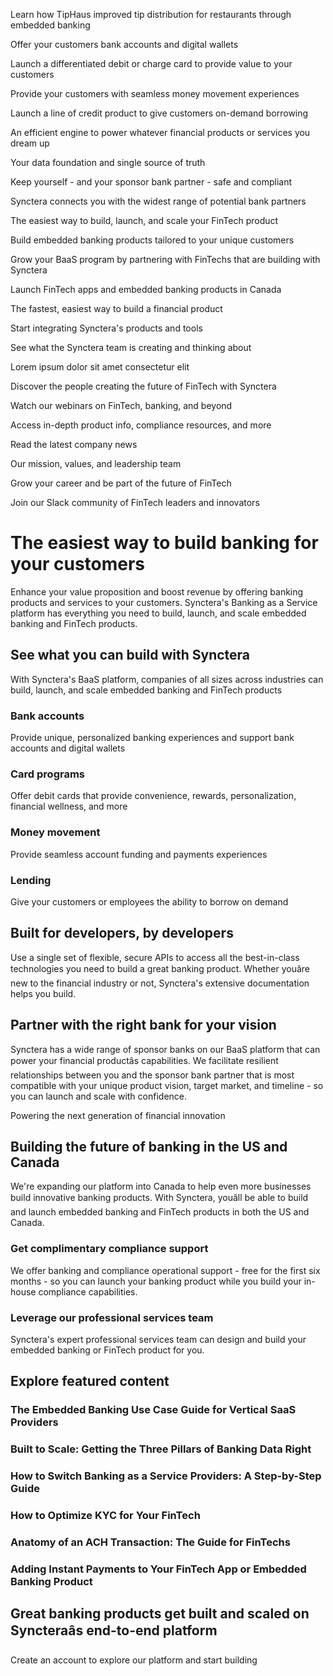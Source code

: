Learn how TipHaus improved tip distribution for restaurants through embedded banking

Offer your customers bank accounts and digital wallets

Launch a differentiated debit or charge card to provide value to your customers

Provide your customers with seamless money movement experiences

Launch a line of credit product to give customers on-demand borrowing

An efficient engine to power whatever financial products or services you dream up

Your data foundation and single source of truth

Keep yourself - and your sponsor bank partner - safe and compliant

Synctera connects you with the widest range of potential bank partners

The easiest way to build, launch, and scale your FinTech product

Build embedded banking products tailored to your unique customers

Grow your BaaS program by partnering with FinTechs that are building with Synctera

Launch FinTech apps and embedded banking products in Canada

The fastest, easiest way to build a financial product

Start integrating Synctera's products and tools

See what the Synctera team is creating and thinking about

Lorem ipsum dolor sit amet consectetur elit

Discover the people creating the future of FinTech with Synctera

Watch our webinars on FinTech, banking, and beyond

Access in-depth product info, compliance resources, and more

Read the latest company news

Our mission, values, and leadership team

Grow your career and be part of the future of FinTech

Join our Slack community of FinTech leaders and innovators

# The easiest way to build banking for your customers

Enhance your value proposition and boost revenue by offering banking products and services to your customers. Synctera's Banking as a Service platform has everything you need to build, launch, and scale embedded banking and FinTech products.

## See what you can build with Synctera

With Synctera's BaaS platform, companies of all sizes across industries can build, launch, and scale embedded banking and FinTech products

### Bank accounts 

Provide unique, personalized banking experiences and support bank accounts and digital wallets

### Card programs

Offer debit cards that provide convenience, rewards, personalization, financial wellness, and more

### Money movement

Provide seamless account funding and payments experiences

### Lending

Give your customers or employees the ability to borrow on demand

## Built for developers, by developers

Use a single set of flexible, secure APIs to access all the best-in-class technologies you need to build a great banking product. Whether youâre new to the financial industry or not, Synctera's extensive documentation helps you build.

## Partner with the right bank for your vision

Synctera has a wide range of sponsor banks on our BaaS platform that can power your financial productâs capabilities. We facilitate resilient relationships between you and the sponsor bank partner that is most compatible with your unique product vision, target market, and timeline - so you can launch and scale with confidence.

Powering the next generation of financial innovation

## Building the future of banking in the US and Canada

We're expanding our platform into Canada to help even more businesses build innovative banking products. With Synctera, youâll be able to build and launch embedded banking and FinTech products in both the US and Canada.

### Get complimentary compliance support

We offer banking and compliance operational support - free for the first six months - so you can launch your banking product while you build your in-house compliance capabilities.

### Leverage our professional services team

Synctera's expert professional services team can design and build your embedded banking or FinTech product for you.

## Explore featured content

### The Embedded Banking Use Case Guide for Vertical SaaS Providers

### Built to Scale: Getting the Three Pillars of Banking Data Right

### How to Switch Banking as a Service Providers: A Step-by-Step Guide

### How to Optimize KYC for Your FinTech

### Anatomy of an ACH Transaction: The Guide for FinTechs

### Adding Instant Payments to Your FinTech App or Embedded Banking Product

## Great banking products get built and scaled on Syncteraâs end-to-end platform

Create an account to explore our platform and start building

